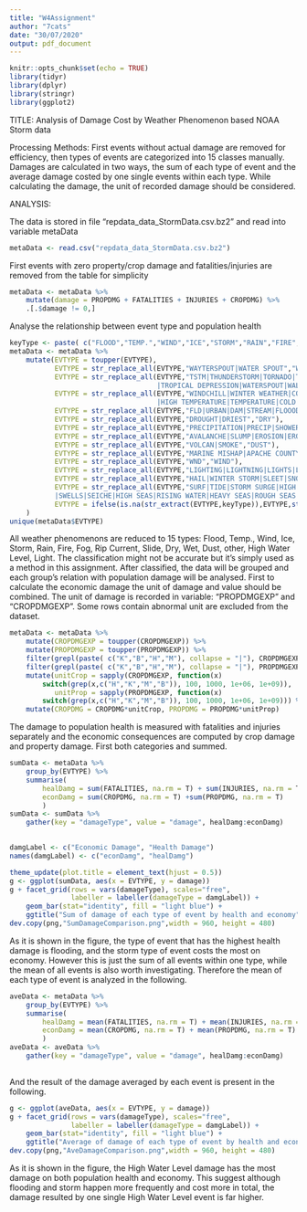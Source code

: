 ```yaml
---
title: "W4Assignment"
author: "7cats"
date: "30/07/2020"
output: pdf_document
---
```


```r
knitr::opts_chunk$set(echo = TRUE)
library(tidyr)
library(dplyr)
library(stringr)
library(ggplot2)
```
TITLE: Analysis of Damage Cost by Weather Phenomenon based NOAA Storm data

Processing Methods: First events without actual damage are removed for efficiency, then types of events are categorized into 15 classes manually. Damages are calculated in two ways, the sum of each type of event and the average damage costed by one single events within each type. While calculating the damage, the unit of recorded damage should be considered.

ANALYSIS:

The data is stored in file "repdata_data_StormData.csv.bz2" and read into variable metaData
```r
metaData <- read.csv("repdata_data_StormData.csv.bz2")
```

First events with zero property/crop damage and fatalities/injuries are removed from the table for simplicity
```r
metaData <- metaData %>%
    mutate(damage = PROPDMG + FATALITIES + INJURIES + CROPDMG) %>%
    .[.$damage != 0,]
```

Analyse the relationship between event type and population health
```r
keyType <- paste( c("FLOOD","TEMP.","WIND","ICE","STORM","RAIN","FIRE","FOG","RIP CURRENT","SLIDE","DRY","WET","DUST","OTHER","HWL","LIGHT"),collapse = "|")
metaData <- metaData %>%
    mutate(EVTYPE = toupper(EVTYPE),
           EVTYPE = str_replace_all(EVTYPE,"WAYTERSPOUT|WATER SPOUT","WATERSPOUT"),
           EVTYPE = str_replace_all(EVTYPE,"TSTM|THUNDERSTORM|TORNADO|TYPHOON|HURRICANE|TROPICAL STORM|FUNNEL|DRY MICROBURST|FLOYD|
                                    |TROPICAL DEPRESSION|WATERSPOUT|WALL CLOUD|GUSTNADO|BURST|TURBULENCE|TORNDAO|LANDSPOUT","STORM"),
           EVTYPE = str_replace_all(EVTYPE,"WINDCHILL|WINTER WEATHER|COOL|WINTER|LOW TEMP|WINTRY|HOT|WARM|HEAT|WARTH|HYPERTHERMIA|
                                    |HIGH TEMPERATURE|TEMPERATURE|COLD|RECORD","TEMP."),
           EVTYPE = str_replace_all(EVTYPE,"FLD|URBAN|DAM|STREAM|FLOOODING","FLOOD"),
           EVTYPE = str_replace_all(EVTYPE,"DROUGHT|DRIEST","DRY"),
           EVTYPE = str_replace_all(EVTYPE,"PRECIPITATION|PRECIP|SHOWERS|SHOWER|DRIZZLE","RAIN"),
           EVTYPE = str_replace_all(EVTYPE,"AVALANCHE|SLUMP|EROSION|EROSIN|AVALANCE","SLIDE"),
           EVTYPE = str_replace_all(EVTYPE,"VOLCAN|SMOKE","DUST"),
           EVTYPE = str_replace_all(EVTYPE,"MARINE MISHAP|APACHE COUNTY|MARINE ACCIDENT|HEAVY MIX|DROWNING|[?]|HIGH","OTHER"),
           EVTYPE = str_replace_all(EVTYPE,"WND","WIND"),
           EVTYPE = str_replace_all(EVTYPE,"LIGHTING|LIGHTNING|LIGHTS|LIGNTNING","LIGHT"),
           EVTYPE = str_replace_all(EVTYPE,"HAIL|WINTER STORM|SLEET|SNOW|BLIZZARD|FREEZE|FROST|ICY|GLAZE|FREEZING","ICE"),
           EVTYPE = str_replace_all(EVTYPE,"SURF|TIDE|STORM SURGE|HIGH WAVES|HIGH WATER|COASTAL SURGE|TSUNAMI|
           |SWELLS|SEICHE|HIGH SEAS|RISING WATER|HEAVY SEAS|ROUGH SEAS|ROGUE WAVE","HWL"),
           EVTYPE = ifelse(is.na(str_extract(EVTYPE,keyType)),EVTYPE,str_extract(EVTYPE,keyType))
    )
unique(metaData$EVTYPE)
```
All weather phenomenons are reduced to 15 types: Flood, Temp., Wind, Ice, Storm, Rain, Fire, Fog, Rip Current, Slide, Dry, Wet, Dust, other, High Water Level, Light. The classification might not be accurate but it's simply used as a method in this assignment. After classified, the data will be grouped and each group's relation with population damage will be analysed.
First to calculate the economic damage the unit of damage and value should be combined. The unit of damage is recorded in variable: "PROPDMGEXP" and "CROPDMGEXP". Some rows contain abnormal unit are excluded from the dataset.
```r
metaData <- metaData %>%
    mutate(CROPDMGEXP = toupper(CROPDMGEXP)) %>%
    mutate(PROPDMGEXP = toupper(PROPDMGEXP)) %>%
    filter(grepl(paste( c("K","B","H","M"), collapse = "|"), CROPDMGEXP)) %>%
    filter(grepl(paste( c("K","B","H","M"), collapse = "|"), PROPDMGEXP)) %>%
    mutate(unitCrop = sapply(CROPDMGEXP, function(x) 
        switch(grep(x,c("H","K","M","B")), 100, 1000, 1e+06, 1e+09)),
           unitProp = sapply(PROPDMGEXP, function(x)
        switch(grep(x,c("H","K","M","B")), 100, 1000, 1e+06, 1e+09))) %>%
    mutate(CROPDMG = CROPDMG*unitCrop, PROPDMG = PROPDMG*unitProp)

```

The damage to population health is measured with fatalities and injuries separately and the economic consequences are computed by crop damage and property damage. First both categories and summed.
```r
sumData <- metaData %>%
    group_by(EVTYPE) %>%
    summarise(
        healDamg = sum(FATALITIES, na.rm = T) + sum(INJURIES, na.rm = T),
        econDamg = sum(CROPDMG, na.rm = T) +sum(PROPDMG, na.rm = T)
        )
sumData <- sumData %>%
    gather(key = "damageType", value = "damage", healDamg:econDamg)
    
```

```r
damgLabel <- c("Economic Damage", "Health Damage")
names(damgLabel) <- c("econDamg", "healDamg")

theme_update(plot.title = element_text(hjust = 0.5))
g <- ggplot(sumData, aes(x = EVTYPE, y = damage))
g + facet_grid(rows = vars(damageType), scales="free",
               labeller = labeller(damageType = damgLabel)) + 
    geom_bar(stat="identity", fill = "light blue") +
    ggtitle("Sum of damage of each type of event by health and economy")
dev.copy(png,"SumDamageComparison.png",width = 960, height = 480)
```
As it is shown in the figure, the type of event that has the highest health damage is flooding, and the storm type of event costs the most on economy. However this is just the sum of all events within one type, while the mean of all events is also worth investigating. Therefore the mean of each type of event is analyzed in the following.
```r
aveData <- metaData %>%
    group_by(EVTYPE) %>%
    summarise(
        healDamg = mean(FATALITIES, na.rm = T) + mean(INJURIES, na.rm = T),
        econDamg = mean(CROPDMG, na.rm = T) + mean(PROPDMG, na.rm = T)
        )
aveData <- aveData %>%
    gather(key = "damageType", value = "damage", healDamg:econDamg)
    
```
And the result of the damage averaged by each event is present in the following.
```r
g <- ggplot(aveData, aes(x = EVTYPE, y = damage))
g + facet_grid(rows = vars(damageType), scales="free",
               labeller = labeller(damageType = damgLabel)) + 
    geom_bar(stat="identity", fill = "light blue") +
    ggtitle("Average of damage of each type of event by health and economy")
dev.copy(png,"AveDamageComparison.png",width = 960, height = 480)
```
As it is shown in the figure, the High Water Level damage has the most damage on both population health and economy. This suggest although flooding and storm happen more frequently and cost more in total, the damage resulted by one single High Water Level event is far higher.